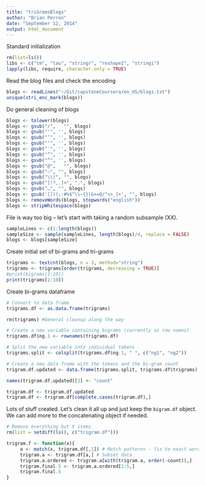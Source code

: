 ```yaml
---
title: "triGramsBlogs"
author: "Brian Perron"
date: "September 12, 2014"
output: html_document
---
```


Standard initialization


```r
rm(list=ls())
libs <- c("tm", "tau", "stringr", "reshape2", "stringi")
lapply(libs, require, character.only = TRUE)
```

Read the blog files and check the encoding
```r
blogs <- readLines("~/Git/capstoneCoursera/en_US/blogs.txt")
unique(stri_enc_mark(blogs))
```

Do general cleaning of blogs
```r
blogs <- tolower(blogs)
blogs <- gsub("/",   "", blogs)
blogs <- gsub("'", '', blogs)
blogs <- gsub("’", '', blogs)
blogs <- gsub("‘", '', blogs)
blogs <- gsub("′", '', blogs)
blogs <- gsub("”", '', blogs)
blogs <- gsub("“", '', blogs)
blogs <- gsub("@",   "", blogs)
blogs <- gsub("–", "", blogs)
blogs <- gsub("\\|", "", blogs)
blogs <- gsub("[!?,.]+", ".", blogs)
blogs <- gsub("…", "", blogs)
blogs <- gsub('[])(;:#%$^\\~{}[&+=@/"<>_]+', "", blogs)
blogs <- removeWords(blogs, stopwords("english"))
blogs <- stripWhitespace(blogs)
```

File is way too big -- let's start with taking a random subsample (XX).
```r
sampleLines <- c(1:length(blogs))
sampleSize <- sample(sampleLines, length(blogs)/4, replace = FALSE)
blogs <- blogs[sampleSize]
```


Create initial set of bi-grams and tri-grams
```r
trigrams <- textcnt(blogs, n = 3, method="string")
trigrams <- trigrams[order(trigrams, decreasing = TRUE)]
#print(bigrams[1:10])
print(trigrams[1:10])
```

Create bi-grams dataframe
```r
# Convert to data frame
trigrams.df <- as.data.frame(trigrams)

rm(trigrams) #General cleanup along the way

# Create a new variable containing bigrams (currently as row names)
trigrams.df$ng.1 <- rownames(trigrams.df)

# Split the new variable into individual tokens
trigrams.split <- colsplit(trigrams.df$ng.1, " ", c("ng1", "ng2"))

# Create a new data frame with the tokens and the bi-gram count
trigram.df.updated <- data.frame(trigrams.split, trigrams.df$trigrams)

names(trigram.df.updated)[3] <- "count"

trigram.df <- trigram.df.updated
trigram.df <- trigram.df[complete.cases(trigram.df),]
```

Lots of stuff created.  Let's clean it all up and just keep the `bigram.df` object.  We can add more to the concatenating object if needed. 

```r
# Remove everything but X items
rm(list = setdiff(ls(), c("trigram.df")))
```

```r
trigram.f <- function(x){
     a <- match(x, trigram.df[,1]) # Match patterns - fix to exact word
     trigram.a <- trigram.df[a,] # Subset data
     trigram.a.ordered <- trigram.a[with(trigram.a, order(-count)),]
     trigram.final.5 <- trigram.a.ordered[1:5,]
     trigram.final.5
}
```

